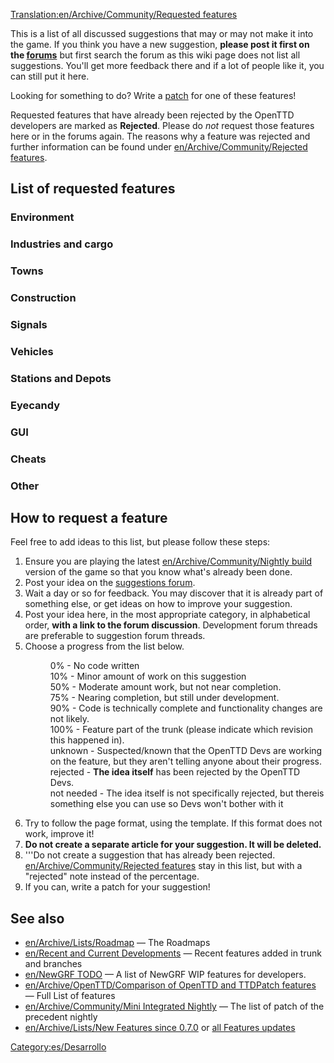 [[Translation:en/Archive/Community/Requested features]]
{{es/Traducción|en/Archive/Community/Requested features|0}}

This is a list of all discussed suggestions that may or may not make it into the game. If you think you have a new suggestion, '''please post it first on the [http://www.tt-forums.net/viewforum.php?f=32 forums]''' but first search the forum as this wiki page does not list all suggestions. You'll get more feedback there and if a lot of people like it, you can still put it here.

Looking for something to do?  Write a [[en/Development/Main Page|patch]] for one of these features!

Requested features that have already been rejected by the OpenTTD developers are marked as '''Rejected'''. Please do ''not'' request those features here or in the forums again. The reasons why a feature was rejected and further information can be found under [[en/Archive/Community/Rejected features]].

==List of requested features==

===Environment===
{{en/Community/NewGRF/Rf header}}
{{en/Community/NewGRF/Rf|All Climates World|0%|36764}}
{{en/Community/NewGRF/Rf|Remove Trees|90%|49326|Latest version of patch is r20180}}
{{en/Community/NewGRF/Rf|Trees growth reduced|90%|45502|Latest version of patch is r20180}}
{{en/Community/NewGRF/Rf|Create Realistic Heightmap|50%|33956|Latest version of patch is r13922}}
{{en/Community/NewGRF/Rf|[[en/Community/NewGRF/Day and Night Cycle]]|50%|36929|There is a night GRF for default TTD buildings}}
{{en/Community/NewGRF/Rf|Grass on unused tracks|75%|32285|Latest version of patch is 1.0.0 RC1 (r19188)}}
{{en/Community/NewGRF/Rf|Higher mountains in map|75%|40844|More than 15 height levels, Latest version of patch is r20202}}
{{en/Community/NewGRF/Rf|Improved Timetable Management|75%|39276|Latest version of patch is r17628}}
{{en/Community/NewGRF/Rf|Increase terraforming cost|not needed|8252|Use [[en/Manual/NewGRF]]}}
{{en/Community/NewGRF/Rf|Larger map sizes|90%|33137|Larger than 2048x2048, Latest version of patch is r19615}}
{{en/Community/NewGRF/Rf|More Map Settings (MMS)|50%|39899|Latest version of patch is r14439}}
{{en/Community/NewGRF/Rf|New Title Screen|100%|42044|New title screen in the 1.0.x series}}
{{en/Community/NewGRF/Rf|Seasons|50%|15487|Discontinued}}
{{en/Community/NewGRF/Rf|Snow in temperate climate|50%|24574|Latest version of patch is r8642 (old!)}}
{{en/Community/NewGRF/Rf|Tracking Viewport|75%|43473|Latest version of patch is r20082}}
{{en/Community/NewGRF/Rf|Underwater levels|50%|31576|Visible or not, Latest version of patch is r11127}}
{{en/Community/NewGRF/Rf|Weather|50%|24574|Latest version of patch is r4442 (V. old!)}}
{{en/Community/NewGRF/Rf footer}}

===Industries and cargo===
{{en/Community/NewGRF/Rf header}}
{{en/Community/NewGRF/Rf|Changes to the Original Industries|not needed|37049|Use [[en/Manual/NewGRF]]}}
{{en/Community/NewGRF/Rf|Industry budgets|50%|30898|Latest version of patch is r9775 (old!)}}
{{en/Community/NewGRF/Rf|New Industry Closures|not needed|36653|Use [[en/Manual/NewGRF]]}}
{{en/Community/NewGRF/Rf|[[en/Manual/Passenger and cargo distribution]]|90%|41992|Cargodest appears to be dead - Cargo Distribution is the way to go.}}
{{en/Community/NewGRF/Rf footer}}

===Towns===
{{en/Community/NewGRF/Rf header}}
{{en/Community/NewGRF/Rf|Colour Town Ratings|75%|42598|Indicate Town Rating with colour in Title, latest version of patch is r18684}}
{{en/Community/NewGRF/Rf|Limit town growth|50%|32083|Latest version of patch is r9894 (old!)}}
{{en/Community/NewGRF/Rf|Maximum Town Size|75%|35219|Very similar to patch above, latest version of patch is r15815}}
{{en/Community/NewGRF/Rf|Minimum Town Distance|75%|33625|Latest version of patch is r18656}}
{{en/Community/NewGRF/Rf|New Town Grid|50%|40922|Latest version of patch is r15096}}
{{en/Community/NewGRF/Rf footer}}

===Construction===
{{en/Community/NewGRF/Rf header}}
{{en/Community/NewGRF/Rf|Better statue placement|90%|49413|Latest version of patch is r20228}}
{{en/Community/NewGRF/Rf|Copy and paste|10%|41259|Rejected only in its current form, latest version of patch is r14952}}
{{en/Community/NewGRF/Rf|[[en/Archive/Community/Custom Bridgeheads]]|50%|20211|Implemented in TTDPatch, latest version of patch is r8038 (old!)}}
{{en/Community/NewGRF/Rf|Diagonal clearing and leveling|75%|19311|Latest version of patch is r10684}}
{{en/Community/NewGRF/Rf|Diagonal level crossings|50%|26584|4=Also see [http://www.tt-forums.net/viewtopic.php?t=26385 TTDPatch suggestion], latest version of patch is r5911 (V. old!)}}
{{en/Community/NewGRF/Rf|Diagonal roads, tunnels, bridges|0%|7104|}}
{{en/Community/NewGRF/Rf|Enhanced tunnels|0%|36661|}}
{{en/Community/NewGRF/Rf|Limit flattening to sea level|10%|32295|4=Also see [http://www.tt-forums.net/viewtopic.php?t=32209 discussion], latest version of patch is r10018}}
{{en/Community/NewGRF/Rf|Minimise autosignal gaps|75%|35443|{{en/Flyspray|3660}}; when dragging signals, enclose long obstacles to minimise gaps. Latest version of patch is r19316}}
{{en/Community/NewGRF/Rf|Bridges between any land level|10%|43188|Probably 0% as the original coder was simply modifying the source}}
{{en/Community/NewGRF/Rf|Non-instant construction|0%|32301|}}
{{en/Community/NewGRF/Rf|Purchase land faster|75%|29495|Drag a box, latest version of patch is r19990}}
{{en/Community/NewGRF/Rf|Realistic Level Crossing|not needed|39830|Use [[en/Manual/Signals]]}}
{{en/Community/NewGRF/Rf|[[en/Shared Tracks]]|75%|34292|Latest version of patch is r12346.}}
{{en/Community/NewGRF/Rf|[[en/Community/Patches/Under Water Tunnels|Underwater tunnels]]|75%|41775|Latest version of patch is r19518}}
{{en/Community/NewGRF/Rf|Undo feature|rejected|38377|Makes the game too easy.}}
{{en/Community/NewGRF/Rf|Unified Double Level crossing|50%|46091|Latest version of patch is r18359}}
{{en/Community/NewGRF/Rf footer}}

===Signals===
{{en/Community/NewGRF/Rf header}}
{{en/Community/NewGRF/Rf|Long Reserve PBS Signal|50%|42675|LR PBS, latest version of patch is r16057}}
{{en/Community/NewGRF/Rf|Priority Path Signal (PPS)|0%|40393|}}
{{en/Community/NewGRF/Rf|Route markers|50%|30118|Latest version of patch is r15832}}
{{en/Community/NewGRF/Rf|[[en/Community/Patches/Tunnel Signals|Signals in tunnels and on bridges]]|75%|41260|Latest version of patch is r20363}}
{{en/Community/NewGRF/Rf|Traffic Lights|50%|36261|Traffic Signaling for Roads}}
{{en/Community/NewGRF/Rf|Multi-Aspect Signals (MAS)|10%|45304|}}
{{en/Community/NewGRF/Rf|Signal Extensions (SignalEx)|75%|45208|General support for complex signal extension (i.e., programmable)}}
{{en/Community/NewGRF/Rf footer}}

===Vehicles===
{{en/Community/NewGRF/Rf header}}
{{en/Community/NewGRF/Rf|More diesel smoke|100%|19896|In trunk since r20376}}
{{en/Community/NewGRF/Rf|Adjustable plane crash probability|10%|32202|}}
{{en/Community/NewGRF/Rf|Better physics for all vehicles|75%|22995|}}
{{en/Community/NewGRF/Rf|Better train acceleration|50%|31794|}}
{{en/Community/NewGRF/Rf|Breakdowns for multi headed trains|75%|32160|}}
{{en/Community/NewGRF/Rf|Disable Train Reverse when waiting for too long|50%|40024|}}
{{en/Community/NewGRF/Rf|Easy conversion for different rail types|50%|31622|}}
{{en/Community/NewGRF/Rf|Improved Breakdowns|50%|39518|}}
{{en/Community/NewGRF/Rf|Plane landing queues|75%|15502|}}
{{en/Community/NewGRF/Rf|Ship Distance|50%|42758|Maximum distance between ships}}
{{en/Community/NewGRF/Rf footer}}

===Stations and Depots===
{{en/Community/NewGRF/Rf header}}
{{en/Community/NewGRF/Rf|Airports built by parts|0%|29914|4=Also see [http://www.tt-forums.net/viewtopic.php?t=27724 airports] thread.}}
{{en/Community/NewGRF/Rf|City owned airports|0%|20093|}}
{{en/Community/NewGRF/Rf|Close Stations|50%|33418|Possibility to close and re-open airports, possibly other stations too}}
{{en/Community/NewGRF/Rf|Display station coverage|0%|32363|}}
{{en/Community/NewGRF/Rf|[[en/Archive/Manual/Settings/Distant-join stations]]|100%|30960|{{en/Flyspray|2291}}; in trunk since r14919}}
{{en/Community/NewGRF/Rf|Multi-track railway stations divided into platforms for improved train ordering|0%|46505|}}
{{en/Community/NewGRF/Rf|Drive trough depots|50%|42312|Bidirectional depots}}
{{en/Community/NewGRF/Rf|Infrastructure Sharing|75%|42254|}}
{{en/Community/NewGRF/Rf|Long train depots|not needed|34574|Realistic depot (require multiplexing)}}
{{en/Community/NewGRF/Rf|RV (Road Vehicle) Waypoints|0%|33179|One can use "go via" orders on drive through road stops instead since r12689}}
{{en/Community/NewGRF/Rf|Sloped Stations|50%|41433|}}
{{en/Community/NewGRF/Rf|Stations on bridges|0%|40606|}}
{{en/Community/NewGRF/Rf|Trains through non-stop stations / Whistle boards|10%|38015|}}
{{en/Community/NewGRF/Rf|Upgrade airports|90%|35867|4=Also see [http://www.tt-forums.net/viewtopic.php?t=28962 Replace Airport] thread}}
{{en/Community/NewGRF/Rf footer}}

===Eyecandy===
{{en/Community/NewGRF/Rf header}}
{{en/Community/NewGRF/Rf|Completely shore|90%|34401|}}
{{en/Community/NewGRF/Rf|NewObjects|unknown||Implemented in TTDPatch}}
{{en/Community/NewGRF/Rf footer}}

===GUI===
{{en/Community/NewGRF/Rf header}}
{{en/Community/NewGRF/Rf|OpenTTD GUI Re-arrangement|50%|3826|Project Page: http://dev.openttdcoop.org/projects/openttd-gui}}
{{en/Community/NewGRF/Rf|Advanced expenses column|10%|31455|}}
{{en/Community/NewGRF/Rf|Better graphs|75%|31984|}}
{{en/Community/NewGRF/Rf|Clean up patch options|10%|32191|}}
{{en/Community/NewGRF/Rf|Configurable hotkeys|90%|38343|}}
{{en/Community/NewGRF/Rf|[[en/Community/Patches/Font selection GUI]]|75%|29766|}}
{{en/Community/NewGRF/Rf|Improvement for GUI toolbar|0%|40843|}}
{{en/Community/NewGRF/Rf|Longer history of finances|50%|21079|}}
{{en/Community/NewGRF/Rf|Multiplayer server list filtering|75%|43160|}}
{{en/Community/NewGRF/Rf|New Chat Window|50%|40927|}}
{{en/Community/NewGRF/Rf|New Station Building GUI|50%|41222|}}
{{en/Community/NewGRF/Rf|New Station GUI|50%|40419|}}
{{en/Community/NewGRF/Rf|NewGRF GUI Window 2|50%|35001|}}
{{en/Community/NewGRF/Rf|Priority Path Order (PPO)|0%|40393|}}
{{en/Community/NewGRF/Rf|Toggle Terrain on Minimap|90%|42257|}}
{{en/Community/NewGRF/Rf footer}}

===Cheats===
{{en/Community/NewGRF/Rf header}}
{{en/Community/NewGRF/Rf|Local authority doesn't reject you|90%|30807|}}
{{en/Community/NewGRF/Rf footer}}

===Other===
{{en/Community/NewGRF/Rf header}}
{{en/Community/NewGRF/Rf|Leasing|50%|49389}}
{{en/Community/NewGRF/Rf|Adjustable day length|50%|42432}}
{{en/Community/NewGRF/Rf|Alphabetized openttd.cfg|50%|32164|}}
{{en/Community/NewGRF/Rf|Auto-download NewGrfs|rejected|32764|Use centralised [[en/Archive/Community/Content Service]] (BaNaNaS) instead.}}
{{en/Community/NewGRF/Rf|Better save game naming convention|10%|32308}}
{{en/Community/NewGRF/Rf|Built-in goals|0%|43698|}}
{{en/Community/NewGRF/Rf|Code optimizations|50%|32319|4=Train collision detection is slow. Also see [http://www.tt-forums.net/viewtopic.php?t=27925 here] (in trunk since r10111) and [http://www.tt-forums.net/viewtopic.php?p=594775#594775 here]}}
{{en/Community/NewGRF/Rf|Competitive Play|50%|42572|Head to head play}}
{{en/Community/NewGRF/Rf|Draw on Map|0%|42784|Draw on the map plans before building it}}
{{en/Community/NewGRF/Rf|Improved Loans|50%|36184|}}
{{en/Community/NewGRF/Rf|Load/Save Company Info|50%|40457|Save information about companies and load it back}}
{{en/Community/NewGRF/Rf|Minimum Town Distance|50%|33625}}
{{en/Community/NewGRF/Rf|More Conditional Orders|50%|38317}}
{{en/Community/NewGRF/Rf|Multicore support|rejected|37064|}}
{{en/Community/NewGRF/Rf|New Sound Mixer|75%|37448|orudge}}
{{en/Community/NewGRF/Rf|OpenGL Blitter|50%|38151|}}
{{en/Community/NewGRF/Rf|[[en/Community/Patches/Improved Shares|Real stock market]]|0%|31883|WIP TheJosh}}
{{en/Community/NewGRF/Rf|Station/track templates|90%|25037|}}
{{en/Community/NewGRF/Rf footer}}

==How to request a feature==
Feel free to add ideas to this list, but please follow these steps:

#Ensure you are playing the latest [[en/Archive/Community/Nightly build]] version of the game so that you know what's already been done.
#Post your idea on the [http://www.tt-forums.net/viewforum.php?f=32 suggestions forum].
#Wait a day or so for feedback. You may discover that it is already part of something else, or get ideas on how to improve your suggestion.
#Post your idea here, in the most appropriate category, in alphabetical order, '''with a link to the forum discussion'''.  Development forum threads are preferable to suggestion forum threads.
#Choose a progress from the list below.
#:0% - No code written
#:10% - Minor amount of work on this suggestion
#:50% - Moderate amount work, but not near completion.
#:75% - Nearing completion, but still under development.
#:90% - Code is technically complete and functionality changes are not likely.
#:100% - Feature part of the trunk (please indicate which revision this happened in).
#:unknown - Suspected/known that the OpenTTD Devs are working on the feature, but they aren't telling anyone about their progress.
#:rejected - '''The idea itself''' has been rejected by the OpenTTD Devs.
#:not needed - The idea itself is not specifically rejected, but thereis something else you can use so Devs won't bother with it
#Try to follow the page format, using the {{en/S|rf}} template.  If this format does not work, improve it!
#'''Do not create a separate article for your suggestion. It will be deleted.'''
#'''Do not create a suggestion that has already been rejected. [[en/Archive/Community/Rejected features]] stay in this list, but with a "rejected" note instead of the percentage.
#If you can, write a patch for your suggestion!

==See also==
* [[en/Archive/Lists/Roadmap]] &mdash; The Roadmaps
* [[en/Recent and Current Developments]] &mdash; Recent features added in trunk and branches
* [[en/NewGRF TODO]] &mdash; A list of NewGRF WIP features for developers.
* [[en/Archive/OpenTTD/Comparison of OpenTTD and TTDPatch features]] &mdash; Full List of features
* [[en/Archive/Community/Mini Integrated Nightly]] &mdash; The list of patch of the precedent nightly
* [[en/Archive/Lists/New Features since 0.7.0]] or [[:Category:en/Archive/New Features|all Features updates]]

[[Category:es/Desarrollo]]